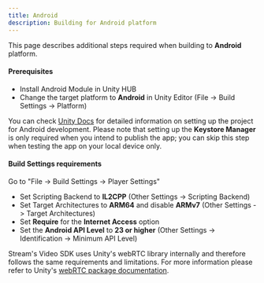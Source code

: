 ```yaml
---
title: Android
description: Building for Android platform
---
```


This page describes additional steps required when building to **Android** platform.

#### Prerequisites
- Install Android Module in Unity HUB
- Change the target platform to **Android** in Unity Editor (File -> Build Settings -> Platform)

You can check [Unity Docs](https://learn.unity.com/tutorial/publishing-for-android) for detailed information on setting up the project for Android development. Please note that setting up the **Keystore Manager** is only required when you intend to publish the app; you can skip this step when testing the app on your local device only.

#### Build Settings requirements
Go to "File -> Build Settings -> Player Settings"
- Set Scripting Backend to **IL2CPP** (Other Settings -> Scripting Backend)
- Set Target Architectures to **ARM64** and disable **ARMv7** (Other Settings -> Target Architectures)
- Set **Require** for the **Internet Access** option
- Set the **Android API Level** to **23 or higher** (Other Settings -> Identification -> Minimum API Level)

Stream's Video SDK uses Unity's webRTC library internally and therefore follows the same requirements and limitations. For more information please refer to Unity's [webRTC package documentation](https://docs.unity3d.com/Packages/com.unity.webrtc@3.0/manual/requirements.html).